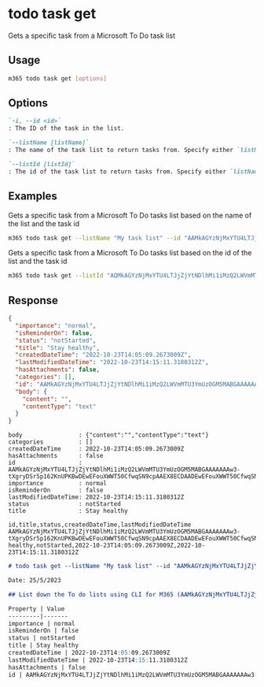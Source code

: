 
# todo task get

Gets a specific task from a Microsoft To Do task list

## Usage

```sh
m365 todo task get [options]
```

## Options

```md definition-list
`-i, --id <id>`
: The ID of the task in the list.

`--listName [listName]`
: The name of the task list to return tasks from. Specify either `listName` or `listId`, but not both.

`--listId [listId]`
: The id of the task list to return tasks from. Specify either `listName` or `listId`, but not both.
```

<Global />

## Examples

Gets a specific task from a Microsoft To Do tasks list based on the name of the list and the task id

```sh
m365 todo task get --listName "My task list" --id "AAMkAGYzNjMxYTU4LTJjZjYtNDlhMi1iMzQ2LWVmMTU3YmUzOGM5MABGAAAAAAAw3-tXgryDSr5p162KnUPKBwDEwEFouXWWT50CfwqSN9cpAAEX8ECDAADEwEFouXWWT50CfwqSN9cpAAEX8GuPAAA="
```

Gets a specific task from a Microsoft To Do tasks list based on the id of the list and the task id

```sh
m365 todo task get --listId "AQMkAGYzNjMxYTU4LTJjZjYtNDlhMi1iMzQ2LWVmMTU3YmUzOGM5MAAuAAADMN-7V4K8g0q_adetip1DygEAxMBBaLl1lk_dAn8KkjfXKQABF-BAgwAAAA==" --id "AAMkAGYzNjMxYTU4LTJjZjYtNDlhMi1iMzQ2LWVmMTU3YmUzOGM5MABGAAAAAAAw3-tXgryDSr5p162KnUPKBwDEwEFouXWWT50CfwqSN9cpAAEX8ECDAADEwEFouXWWT50CfwqSN9cpAAEX8GuPAAA="
```

## Response

<Tabs>
  <TabItem value="JSON">

  ```json
  {
    "importance": "normal",
    "isReminderOn": false,
    "status": "notStarted",
    "title": "Stay healthy",
    "createdDateTime": "2022-10-23T14:05:09.2673009Z",
    "lastModifiedDateTime": "2022-10-23T14:15:11.3180312Z",
    "hasAttachments": false,
    "categories": [],
    "id": "AAMkAGYzNjMxYTU4LTJjZjYtNDlhMi1iMzQ2LWVmMTU3YmUzOGM5MABGAAAAAAAw3-tXgryDSr5p162KnUPKBwDEwEFouXWWT50CfwqSN9cpAAEX8ECDAADEwEFouXWWT50CfwqSN9cpAAEX8GuPAAA=",
    "body": {
      "content": "",
      "contentType": "text"
    }
  }
  ```

  </TabItem>
  <TabItem value="Text">

  ```text
  body                : {"content":"","contentType":"text"}
  categories          : []
  createdDateTime     : 2022-10-23T14:05:09.2673009Z
  hasAttachments      : false
  id                  : AAMkAGYzNjMxYTU4LTJjZjYtNDlhMi1iMzQ2LWVmMTU3YmUzOGM5MABGAAAAAAAw3-tXgryDSr5p162KnUPKBwDEwEFouXWWT50CfwqSN9cpAAEX8ECDAADEwEFouXWWT50CfwqSN9cpAAEX8GuPAAA=
  importance          : normal
  isReminderOn        : false
  lastModifiedDateTime: 2022-10-23T14:15:11.3180312Z
  status              : notStarted
  title               : Stay healthy
  ```

  </TabItem>
  <TabItem value="CSV">

  ```csv
  id,title,status,createdDateTime,lastModifiedDateTime
  AAMkAGYzNjMxYTU4LTJjZjYtNDlhMi1iMzQ2LWVmMTU3YmUzOGM5MABGAAAAAAAw3-tXgryDSr5p162KnUPKBwDEwEFouXWWT50CfwqSN9cpAAEX8ECDAADEwEFouXWWT50CfwqSN9cpAAEX8GuPAAA=,Stay healthy,notStarted,2022-10-23T14:05:09.2673009Z,2022-10-23T14:15:11.3180312Z
  ```

  </TabItem>
  <TabItem value="Markdown">

  ```md
  # todo task get --listName "My task list" --id "AAMkAGYzNjMxYTU4LTJjZjYtNDlhMi1iMzQ2LWVmMTU3YmUzOGM5MABGAAAAAAAw3-tXgryDSr5p162KnUPKBwDEwEFouXWWT50CfwqSN9cpAAEX8ECDAADEwEFouXWWT50CfwqSN9cpAAEX8GuPAAA="

  Date: 25/5/2023

  ## List down the To do lists using CLI for M365 (AAMkAGYzNjMxYTU4LTJjZjYtNDlhMi1iMzQ2LWVmMTU3YmUzOGM5MABGAAAAAAAw3-tXgryDSr5p162KnUPKBwDEwEFouXWWT50CfwqSN9cpAAEX8ECDAADEwEFouXWWT50CfwqSN9cpAAEX8GuPAAA=)
  
  Property | Value
  ---------|-------
  importance | normal
  isReminderOn | false
  status | notStarted
  title | Stay healthy
  createdDateTime | 2022-10-23T14:05:09.2673009Z
  lastModifiedDateTime | 2022-10-23T14:15:11.3180312Z
  hasAttachments | false
  id | AAMkAGYzNjMxYTU4LTJjZjYtNDlhMi1iMzQ2LWVmMTU3YmUzOGM5MABGAAAAAAAw3-tXgryDSr5p162KnUPKBwDEwEFouXWWT50CfwqSN9cpAAEX8ECDAADEwEFouXWWT50CfwqSN9cpAAEX8GuPAAA=
  ```

  </TabItem>
</Tabs>

